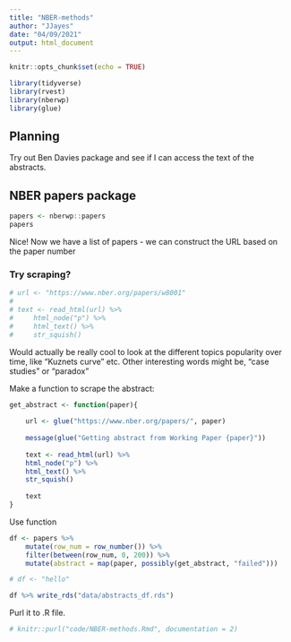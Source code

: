 ```yaml
---
title: "NBER-methods"
author: "JJayes"
date: "04/09/2021"
output: html_document
---
```


```r
knitr::opts_chunk$set(echo = TRUE)

library(tidyverse)
library(rvest)
library(nberwp)
library(glue)
```

## Planning

Try out Ben Davies package and see if I can access the text of the abstracts.

## NBER papers package

```r
papers <- nberwp::papers
papers
```

Nice! Now we have a list of papers - we can construct the URL based on the paper number

### Try scraping?

```r

# url <- "https://www.nber.org/papers/w8001"
# 
# text <- read_html(url) %>% 
#     html_node("p") %>% 
#     html_text() %>% 
#     str_squish()
```

Would actually be really cool to look at the different topics popularity over time, like "Kuznets curve" etc. Other interesting words might be, "case studies" or "paradox"

Make a function to scrape the abstract:

```r
get_abstract <- function(paper){
    
    url <- glue("https://www.nber.org/papers/", paper)
    
    message(glue("Getting abstract from Working Paper {paper}"))
    
    text <- read_html(url) %>% 
    html_node("p") %>% 
    html_text() %>% 
    str_squish()
    
    text
}
```

Use function

```r
df <- papers %>% 
    mutate(row_num = row_number()) %>% 
    filter(between(row_num, 0, 200)) %>%
    mutate(abstract = map(paper, possibly(get_abstract, "failed")))
```


```r

# df <- "hello"

df %>% write_rds("data/abstracts_df.rds")

```

Purl it to .R file.

```r
# knitr::purl("code/NBER-methods.Rmd", documentation = 2)
```

